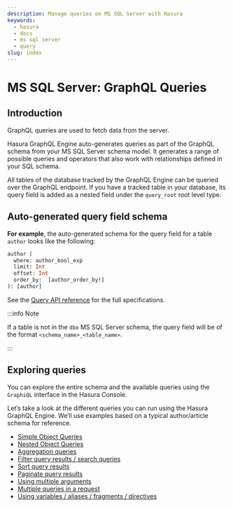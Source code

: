 ```yaml
---
description: Manage queries on MS SQL Server with Hasura
keywords:
  - hasura
  - docs
  - ms sql server
  - query
slug: index
---
```


# MS SQL Server: GraphQL Queries

## Introduction

GraphQL queries are used to fetch data from the server.

Hasura GraphQL Engine auto-generates queries as part of the GraphQL schema from your MS SQL Server schema model. It
generates a range of possible queries and operators that also work with relationships defined in your SQL schema.

All tables of the database tracked by the GraphQL Engine can be queried over the GraphQL endpoint. If you have a tracked
table in your database, its query field is added as a nested field under the `query_root` root level type.

## Auto-generated query field schema

**For example**, the auto-generated schema for the query field for a table `author` looks like the following:

```graphql
author (
  where: author_bool_exp
  limit: Int
  offset: Int
  order_by:  [author_order_by!]
): [author]
```

<!--

TODO: DBCOMPATIBILITY

      # single object select
      author_by_pk (
        # all primary key columns args
        id: Int!
      ): author

-->

See the [Query API reference](/api-reference/graphql-api/query.mdx) for the full specifications.

:::info Note

If a table is not in the `dbo` MS SQL Server schema, the query field will be of the format `<schema_name>_<table_name>`.

:::

## Exploring queries

You can explore the entire schema and the available queries using the `GraphiQL` interface in the Hasura Console.

Let’s take a look at the different queries you can run using the Hasura GraphQL Engine. We’ll use examples based on a
typical author/article schema for reference.

- [Simple Object Queries](/queries/ms-sql-server/simple-object-queries.mdx)
- [Nested Object Queries](/queries/ms-sql-server/nested-object-queries.mdx)
- [Aggregation queries](/queries/ms-sql-server/aggregation-queries.mdx)
- [Filter query results / search queries](/queries/ms-sql-server/filters/index.mdx)
- [Sort query results](/queries/ms-sql-server/sorting.mdx)
- [Paginate query results](/queries/ms-sql-server/pagination.mdx)
- [Using multiple arguments](/queries/ms-sql-server/multiple-arguments.mdx)
- [Multiple queries in a request](/queries/ms-sql-server/multiple-queries.mdx)
- [Using variables / aliases / fragments / directives](/queries/ms-sql-server/variables-aliases-fragments-directives.mdx)

<!--

  TODO: DBCOMPATIBILITY

  .. toctree::
    :maxdepth: 1

    Simple object queries <simple-object-queries>
    Nested object queries <nested-object-queries>
    Aggregation queries <aggregation-queries>
    Filter query results / search queries <query-filters>
    Sort query results <sorting>
    Distinct query results <distinct-queries>
    Paginate query results <pagination>
    Using multiple arguments <multiple-arguments>
    multiple-queries
    Using variables / aliases / fragments / directives <variables-aliases-fragments-directives>
    Query performance <performance>


-->
